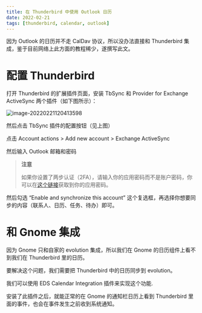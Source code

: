 ```yaml
---
title: 在 Thunderbird 中使用 Outlook 日历
date: 2022-02-21
tags: [thunderbird, calendar, outlook]
---
```


因为 Outlook 的日历并不走 CalDav 协议，所以没办法直接和 Thunderbird 集成，鉴于目前网络上此方面的教程稀少，遂撰写此文。

# 配置 Thunderbird

打开 Thunderbird 的扩展插件页面，安装 TbSync 和 Provider for Exchange ActiveSync 两个插件（如下图所示）：

![image-20220221120413598](image-20220221120413598.jpg)

然后点击 TbSync 插件的配置按钮（见上图）

点击 Account actions > Add new account > Exchange ActiveSync

然后输入 Outlook 邮箱和密码

> **注意**
>
> 如果你设置了两步认证（2FA），请输入你的应用密码而不是账户密码，你可以在[这个链接](https://account.live.com/proofs/AppPassword)获取到你的应用密码。

然后勾选 “Enable and synchronize this account” 这个复选框，再选择你想要同步的内容（联系人、日历、任务、待办）即可。

# 和 Gnome 集成

因为 Gnome 只和自家的 evolution 集成，所以我们在 Gnome 的日历组件上看不到我们在 Thunderbird 里的日历。

要解决这个问题，我们需要把 Thunderbird 中的日历同步到 evolution。

我们可以使用 EDS Calendar Integration 插件来实现这个功能.

安装了此插件之后，就能正常的在 Gnome 的通知栏日历上看到 Thunderbird 里面的事件，也会在事件发生之前收到系统通知。
